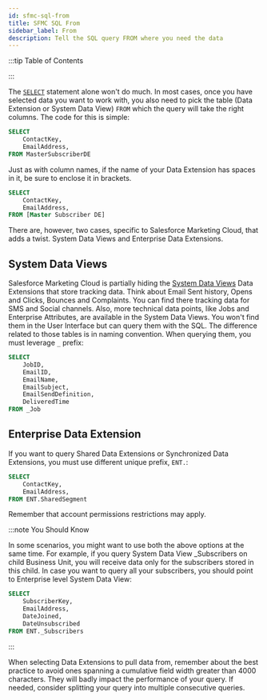 ```yaml
---
id: sfmc-sql-from
title: SFMC SQL From
sidebar_label: From
description: Tell the SQL query FROM where you need the data
---
```



<LeadText content='Tell the SQL query FROM where you need the data' />

:::tip Table of Contents

<TOCInline toc={toc} />

:::

The [`SELECT`](./sfmc-sql-select.mdx) statement alone won't do much. In most cases, once you have selected data you want to work with, you also need to pick the table (Data Extension or System Data View) `FROM` which the query will take the right columns. The code for this is simple:

```sql {4} title="Get ContactKey and EmailAddress from Data Extension named MasterSubscriberDE"
SELECT
    ContactKey,
    EmailAddress,
FROM MasterSubscriberDE
```

Just as with column names, if the name of your Data Extension has spaces in it, be sure to enclose it in brackets.

```sql {4}
SELECT
    ContactKey,
    EmailAddress,
FROM [Master Subscriber DE]
```

There are, however, two cases, specific to Salesforce Marketing Cloud, that adds a twist. System Data Views and Enterprise Data Extensions.

## System Data Views

Salesforce Marketing Cloud is partially hiding the [System Data Views](../config/sfmc-config-system-data-views.mdx) Data Extensions that store tracking data. Think about Email Sent history, Opens and Clicks, Bounces and Complaints. You can find there tracking data for SMS and Social channels. Also, more technical data points, like Jobs and Enterprise Attributes, are available in the System Data Views. You won't find them in the User Interface but can query them with the SQL. The difference related to those tables is in naming convention. When querying them, you must leverage `_` prefix:

```sql {8}
SELECT
    JobID,
    EmailID,
    EmailName,
    EmailSubject,
    EmailSendDefinition,
    DeliveredTime
FROM _Job
```

## Enterprise Data Extension

If you want to query Shared Data Extensions or Synchronized Data Extensions, you must use different unique prefix, `ENT.`:

```sql {4}
SELECT
    ContactKey,
    EmailAddress,
FROM ENT.SharedSegment
```

Remember that account permissions restrictions may apply.

:::note You Should Know

In some scenarios, you might want to use both the above options at the same time. For example, if you query System Data View _Subscribers on child Business Unit, you will receive data only for the subscribers stored in this child. In case you want to query all your subscribers, you should point to Enterprise level System Data View:

```sql {6}
SELECT
    SubscriberKey,
    EmailAddress,
    DateJoined,
    DateUnsubscribed
FROM ENT._Subscribers
```

:::

When selecting Data Extensions to pull data from, remember about the best practice to avoid ones spanning a cumulative field width greater than 4000 characters. They will badly impact the performance of your query. If needed, consider splitting your query into multiple consecutive queries.